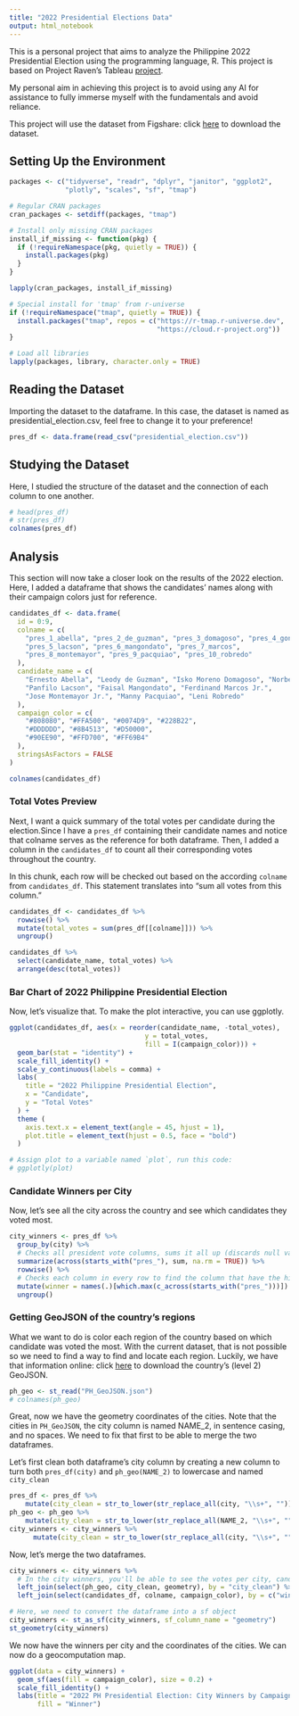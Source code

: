 ```yaml
---
title: "2022 Presidential Elections Data"
output: html_notebook
---
```


This is a personal project that aims to analyze the Philippine 2022 Presidential Election using the programming language, R. This project is based on Project Raven's Tableau [project](https://www.facebook.com/61562294530876/posts/pfbid02bwLWd45JfRSiCbmaFYBJRfM4WbYD6diK8rBAHRzoDjDwoZF8DWW8HZJ6gKJRhp9tl/). 

My personal aim in achieving this project is to avoid using any AI for assistance to fully immerse myself with the fundamentals and avoid reliance.

This project will use the dataset from Figshare: click [here](https://figshare.com/articles/dataset/2022_Presidential_Elections_Data/19755469?file=35101492) to download the dataset.

## Setting Up the Environment

```r
packages <- c("tidyverse", "readr", "dplyr", "janitor", "ggplot2", 
              "plotly", "scales", "sf", "tmap")

# Regular CRAN packages
cran_packages <- setdiff(packages, "tmap")

# Install only missing CRAN packages
install_if_missing <- function(pkg) {
  if (!requireNamespace(pkg, quietly = TRUE)) {
    install.packages(pkg)
  }
}

lapply(cran_packages, install_if_missing)

# Special install for 'tmap' from r-universe
if (!requireNamespace("tmap", quietly = TRUE)) {
  install.packages("tmap", repos = c("https://r-tmap.r-universe.dev",
                                     "https://cloud.r-project.org"))
}

# Load all libraries
lapply(packages, library, character.only = TRUE)
```

## Reading the Dataset

Importing the dataset to the dataframe. In this case, the dataset is named as presidential_election.csv, feel free to change it to your preference!

```r
pres_df <- data.frame(read_csv("presidential_election.csv"))

```


## Studying the Dataset

Here, I studied the structure of the dataset and the connection of each column to one another.

```r
# head(pres_df)
# str(pres_df)
colnames(pres_df)
```

## Analysis 

This section will now take a closer look on the results of the 2022 election. Here, I added a dataframe that shows the candidates' names along with their campaign colors just for reference.

```r
candidates_df <- data.frame(
  id = 0:9,
  colname = c(
    "pres_1_abella", "pres_2_de_guzman", "pres_3_domagoso", "pres_4_gonzales", 
    "pres_5_lacson", "pres_6_mangondato", "pres_7_marcos", 
    "pres_8_montemayor", "pres_9_pacquiao", "pres_10_robredo"
  ),
  candidate_name = c(
    "Ernesto Abella", "Leody de Guzman", "Isko Moreno Domagoso", "Norberto Gonzales",
    "Panfilo Lacson", "Faisal Mangondato", "Ferdinand Marcos Jr.",
    "Jose Montemayor Jr.", "Manny Pacquiao", "Leni Robredo"
  ),
  campaign_color = c(
    "#808080", "#FFA500", "#0074D9", "#228B22",
    "#DDDDDD", "#8B4513", "#D50000",
    "#90EE90", "#FFD700", "#FF69B4"
  ),
  stringsAsFactors = FALSE
)

colnames(candidates_df)
```
### Total Votes Preview

Next, I want a quick summary of the total votes per candidate during the election.Since I have a `pres_df` containing their candidate names and notice that colname serves as the reference for both dataframe. Then, I added a column in the `candidates_df` to count all their corresponding votes throughout the country. 

In this chunk, each row will be checked out based on the according `colname` from `candidates_df`. This statement translates into "sum all votes from this column."

```r
candidates_df <- candidates_df %>%
  rowwise() %>%
  mutate(total_votes = sum(pres_df[[colname]])) %>%
  ungroup() 

candidates_df %>%
  select(candidate_name, total_votes) %>%
  arrange(desc(total_votes))
```

### Bar Chart of 2022 Philippine Presidential Election

Now, let's visualize that. To make the plot interactive, you can use ggplotly.

```r
ggplot(candidates_df, aes(x = reorder(candidate_name, -total_votes),
                                  y = total_votes,
                                  fill = I(campaign_color))) + 
  geom_bar(stat = "identity") +
  scale_fill_identity() + 
  scale_y_continuous(labels = comma) +
  labs(
    title = "2022 Philippine Presidential Election",
    x = "Candidate",
    y = "Total Votes"
  ) +
  theme (
    axis.text.x = element_text(angle = 45, hjust = 1),
    plot.title = element_text(hjust = 0.5, face = "bold")
  )

# Assign plot to a variable named `plot`, run this code:
# ggplotly(plot)  
```

### Candidate Winners per City

Now, let's see all the city across the country and see which candidates they voted most. 

```r
city_winners <- pres_df %>% 
  group_by(city) %>%
  # Checks all president vote columns, sums it all up (discards null values)
  summarize(across(starts_with("pres_"), sum, na.rm = TRUE)) %>%
  rowwise() %>%
  # Checks each column in every row to find the column that have the highest vote.
  mutate(winner = names(.)[which.max(c_across(starts_with("pres_")))]) %>%
  ungroup() 
```

### Getting GeoJSON of the country's regions

What we want to do is color each region of the country based on which candidate was voted the most. With the current dataset, that is not possible so we need to find a way to find and locate each region. Luckily, we have that information online: click [here](https://gadm.org/download_country.html) to download the country's (level 2) GeoJSON. 

```r
ph_geo <- st_read("PH_GeoJSON.json")
# colnames(ph_geo)
```

Great, now we have the geometry coordinates of the cities. Note that the cities in `PH_GeoJSON`, the city column is named NAME_2, in sentence casing, and no spaces. We need to fix that first to be able to merge the two dataframes.

Let's first clean both dataframe's city column by creating a new column to turn both `pres_df(city)` and `ph_geo(NAME_2)` to lowercase and named `city_clean`

```r
pres_df <- pres_df %>%
    mutate(city_clean = str_to_lower(str_replace_all(city, "\\s+", "")))
ph_geo <- ph_geo %>% 
    mutate(city_clean = str_to_lower(str_replace_all(NAME_2, "\\s+", "")))
city_winners <- city_winners %>% 
      mutate(city_clean = str_to_lower(str_replace_all(city, "\\s+", "")))
```

Now, let's merge the two dataframes.

```r
city_winners <- city_winners %>%
  # In the city winners, you'll be able to see the votes per city, candidate who won, their campaign color, and the city's geometry.
  left_join(select(ph_geo, city_clean, geometry), by = "city_clean") %>% 
  left_join(select(candidates_df, colname, campaign_color), by = c("winner" = "colname"))

# Here, we need to convert the dataframe into a sf object
city_winners <- st_as_sf(city_winners, sf_column_name = "geometry")
st_geometry(city_winners)

```

We now have the winners per city and the coordinates of the cities. We can now do a geocomputation map.

```r
ggplot(data = city_winners) +
  geom_sf(aes(fill = campaign_color), size = 0.2) +
  scale_fill_identity() +
  labs(title = "2022 PH Presidential Election: City Winners by Campaign Color",
       fill = "Winner")
```